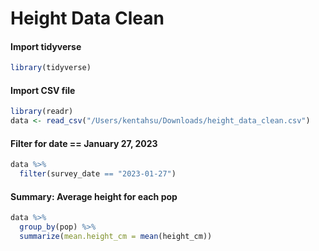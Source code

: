 # Height Data Clean

#### Import tidyverse
```r
library(tidyverse)
```

#### Import CSV file
```r
library(readr)
data <- read_csv("/Users/kentahsu/Downloads/height_data_clean.csv")
```

#### Filter for date == January 27, 2023
```r
data %>%
  filter(survey_date == "2023-01-27")
```
#### Summary: Average height for each pop
```r
data %>%
  group_by(pop) %>%
  summarize(mean.height_cm = mean(height_cm))
```
